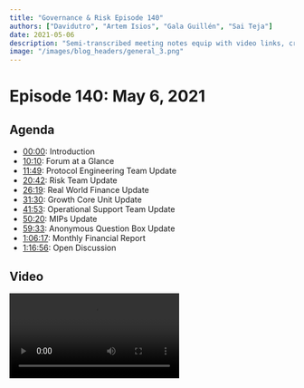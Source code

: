 ```yaml
---
title: "Governance & Risk Episode 140"
authors: ["Davidutro", "Artem Isios", "Gala Guillén", "Sai Teja"]
date: 2021-05-06
description: "Semi-transcribed meeting notes equip with video links, crosslinks, and more. Welcome to MakeDAO scientific Governance and Risk meeting #139 taking place on Thursday, April 29th at 17:00 UTC."
image: "/images/blog_headers/general_3.png"
---
```


# Episode 140: May 6, 2021

## Agenda

- [00:00](https://youtu.be/fRVEAlrOgXo): Introduction
- [10:10](https://youtu.be/fRVEAlrOgXo?t=610): Forum at a Glance
- [11:49](https://youtu.be/fRVEAlrOgXo?t=709): Protocol Engineering Team Update
- [20:42](https://youtu.be/fRVEAlrOgXo): Risk Team Update
- [26:19](https://youtu.be/fRVEAlrOgXo?t=1579): Real World Finance Update
- [31:30](https://youtu.be/fRVEAlrOgXo?t=1890): Growth Core Unit Update
- [41:53](https://youtu.be/fRVEAlrOgXo?t=2513): Operational Support Team Update
- [50:20](https://youtu.be/fRVEAlrOgXo?t=3020): MIPs Update
- [59:33](https://youtu.be/fRVEAlrOgXo?t=3573): Anonymous Question Box Update
- [1:06:17](https://youtu.be/fRVEAlrOgXo?t=3977): Monthly Financial Report
- [1:16:56](https://youtu.be/fRVEAlrOgXo?t=4616): Open Discussion

## Video

<Video src="https://youtu.be/fRVEAlrOgXo" />

## Introduction

### Agenda and Preamble

#### LongForWisdom

[00:00](https://youtu.be/9mjXKzL0bxU)

- Hello everyone, and welcome to the MakerDAO Scientific Governance and Risk meeting number 140 taking place on Thursday, May 6th at 17:00 UTC. My name is LongForWisdom. I'm the Governance Facilitator for MakerDAO.
- We have our usual agenda to get through this week. We have updates from all the major Core Units, MIPs submission review, and a segment with SebVentures about the MakerDAO monthly financials for April.
- If you want to ask questions or have comments, please do speak up. Everyone here enjoys answering questions.
- We recently set up an [anonymous question box.](https://app.suggestionox.com/r/GovCallQs) So if anybody has questions, feel free to submit them in that box. Hopefully, we'll get a chance to discuss them in the following meetings.

## Weekly Updates

### Governance

#### LongForWisdom

[02:11](https://youtu.be/fRVEAlrOgXo?t=131)

- [Last week's executive vote](https://vote.makerdao.com/executive/liquidations-2-0-activations-oracle-feed-changes?network=mainnet#proposal-detail) has passed. This brought us Liquidations 2.0 on the largest Vault types, including ETH-A, WBTC-A, ETH-B, and ETH-C. It also added a DeFiSaver as an oracle light feed, increasing the number of light feeds and off-boarded one oracle dark feed that we had decided to retire. Overall, that was a big step forward, especially for Liq 2.0. Protocol Engineering will have comments on it later.
- We've got two polls [adding more Vaults to the Liq 2.0 framework](https://vote.makerdao.com/polling/QmPaumGS?network=mainnet#poll-detail), the ERC20 vaults that aren't Uniswap LPs. There's also a poll to [decrease the UNI-V2-DAI-USDCA liquidation ratio](https://vote.makerdao.com/polling/QmUH4LT7?network=mainnet#poll-detail) from 110% to 105%, which also passed. These changes will make it into the executive this week on Friday. They will be joined by the Core Unit Budget Distributions for May. So, therefore, the setup we're falling into is to do the monthly distributions of budgets on the first executive of the month tomorrow. This would involve all the core units except for Protocol Engineering because they already had this part of the monthly cycle.

### Gov Alpha

#### LongForWisdom

[04:06](https://youtu.be/fRVEAlrOgXo?t=246)

- DSpot has pushed a [new version of the MIPs portal](https://mips.makerdao.com/mips/list) to the live production URL. This brings some cool functionality involving advanced filtering and searches options, which can be combined with MIP tags to help construct relative lists of MIPs, whatever list of whatever MIPs you want. As an example, we can list accepted technical MIPs that have not yet been implemented. This can help Protocol Engineering know what's in the queue to work on. We can set up a view that shows all the currently active budgets or proposals and see the latest budget from all the Core Units or active declarations to intent, stuff like that. A huge thanks to DSpot and Pablo for working on that.
- We've also been working with delegates over the last week. We had a meeting, and I've been having some async discussions with community members who might want to be the first delegates. We are figuring out what Gov Alpha needs to produce for the delegates and what the delegates need to produce, attempting to plan a coordinated launch for delegation. More on that as things progress.
- We've also been working on our ongoing budget for the next quarter, which will be in the forum by next Wednesday for the next Governance cycle.
- There have also been other initiatives that we've been pursuing; Eli's spoke to Snapshots about getting set up for KR. Snapshot is a voting system that many other protocols use.
- Eli's also been working on reorganizing the forum again. I know we've just changed it fairly recently, but this is an ongoing process to make it more accessible and functional. It's important that as it grows, we do not let it get out of control.
- Finally, purely on a personal note and because a couple of you mentioned it in the last few meetings, the MKR compensation working group is still meeting regularly. We are planning to have something on the 10th, which is next Monday.

#### Questions

[07:06](https://youtu.be/fRVEAlrOgXo?t=428)

- David: Regarding the compensation working group, there was talk about trying to recruit somebody from the outside to weigh in. Has that person ever been found, and what's the status of the working group members?
  - LongForWisdom: We made efforts to try and find someone external. We spoke to a couple of references that came through. However, the timeline was too tight to really further pursue any of those. We spoke to some of the VCs as well, the larger MKR holders, who are not quite 3rd parties, to get them to provide feedback and input. However, we had conversations with a couple of them, and they were busy. But it's been going fairly well so far.
- Aaron (chat): Is delegation open to anyone? It sounds exclusive based on you having meetings with the first users.
  - LongForWisdom: There'll be a delegation contract factory that anyone can set up and use to set up the delegate contracts. They can do whatever they want; They can speak to MKR holders privately and convince them to delegate. It will always be open for anyone to use that contract and to become a delegate. We're going to try and set it up so there are some public delegates and help delegates get more visibility. We will standardize some stuff like personal statements from the delegates and set up communications channels, and stuff, where the community can talk to them and delegates can talk to each other to clearly communicate and discuss why they're voting the way they're voting. It is going to be entirely opt-in. It's not exclusive in any way. Holders who aren't heavily involved in the community can see some of the potential delegates and get a good idea of who they want to delegate to.

### Forum at a Glance

#### Elihu

[10:10](https://youtu.be/fRVEAlrOgXo?t=610)

[Forum at a Glance - Forum Thread](https://forum.makerdao.com/t/forum-at-a-glance-april-16-22/7609)
If you have the time to read over and vote inactive threads, that would be much appreciated.

#### Three-Point Summary

- DAI slippage is [down](https://maker.blockanalitica.com/slippage/DAI/) to 0.06% on a \$10,000 trade.
- A record 4.4B DAI is currently in circulation.
- Total volume locked in Maker is \$12.3B.

#### Announcements

- As part of its dissolvement, Maker Foundation [has transferred](https://blog.makerdao.com/the-maker-foundation-returns-dev-fund-holdings-to-the-dao/) 84,000 MKR to Governance from the Development Fund.

#### Discussions

- [MakerDAO Key Performance Indicators (KPIs) & Capital Allocation](https://forum.makerdao.com/t/discussion-makerdao-key-performance-indicators-kpis-capital-allocation/7863)
  - @Aes starts a conversation on Key Performance Indicators and how they relate to MakerDAO.
- [Should we have a cooldown period before deciding how to spend the Foundation’s MKR tokens?](https://forum.makerdao.com/t/informal-poll-should-we-have-a-cooldown-period-before-deciding-how-to-spend-the-foundations-mkr-tokens/7805)
  - With Governance coming into possession of a large amount of MKR, @AstronautThis advocates for a cooldown period before deciding what the DAO should use it for.
- [Vault Compensation Plan v3 - A Vault Compensation Support DAO to assure a better MakerDAO Governance](https://forum.makerdao.com/t/vault-compensation-plan-v3-a-vault-compensation-support-dao-to-assure-a-better-makerdao-governance/4456/61)
  - Ongoing - The discussion around Black Thursday and potential compensation of involved parties continues.

#### Signal Requests

- [Increase the DSR](https://forum.makerdao.com/t/signal-request-increase-the-dsr/7703)
  - @mrabino1 is seeking consensus around raising the DSR and the preferred mechanism of doing so.
- [Adjust KNC-A Debt Ceiling](https://forum.makerdao.com/t/signal-request-adjust-knc-a-debt-ceiling/7706/1)
  - @monet-supply is looking to reduce the Debt Ceiling to 0 for the KNC-A Vault type.
- [Parameter Changes Proposal - PPG-OMC-001 - 4 May 2021](https://forum.makerdao.com/t/parameter-changes-proposal-ppg-omc-001-4-may-2021/7835)
  - A new set of proposed parameter changes by the MakerDAO Open Market Committee is up.

### Protocol Engineering Team Update

#### Christopher Mooney

[11:49](https://youtu.be/fRVEAlrOgXo?t=709)

- We have 10 collateral types that we're putting in this week. All the remaining collateral types are, shall we say, standard, typical first-order collateral types; non-LP tokens and non-stablecoins. These are UNI, ZRX, AAVE, BAT, renBTC, LRC, MANA, COMP, KNC, and BAL, which will be done this week. Then, we've been working with the mandated actors and figuring out the proper rollout for the upcoming weeks, which may change the schedule a little bit. All the LP tokens have been scheduled for next week. Also, we're at the block gas limit for what we can do in one of these spells. Risk also wanted more time to think about stablecoins. Thereby, we yanked those stable coins out to contribute to the block gas limit. We also have the LP oracle reviews coming in. We feel confident about that code. We're thinking about flipping next week to be the LP oracle updates for all of the LP tokens. This would give Risk more time to do their assessments on each LP tokens. The following week, we would do all of the LP tokens. The week after that, we would do all of the stablecoins. The only one with liquidations on is USDT. I should mention that the LP token for DAI-USDC would be in the stablecoin batch. I know that's a lot to think through without a diagram, but we're a little up in the air about what we want to deploy. That's four more weeks of Liq 2.0 and LP Oracle updates. We're also doing the other Core Unit Budget Distributions in this upcoming spell.
- Big milestone: Liq 2.0 is released for all ETH and WBTC, our largest collateral types. We are mostly out of the woods on Liq 1.2 risk. In fact, we're in a pretty good situation right now. We've been putting work into the backstop keeper to ensure that people can run it. It doesn't take a lot of people to run it to backstop the protocol. We know of one other keeper group that's up and running. We observed an unknown keeper in the wild using Sushiswap as their backstop, and they were doing the flash lending. So there's quite a bit of coverage from the keeper side, and I think Derek and the JS team will release the Web3 Metamask UI by the end of the day. Through that, anyone will be able to show up with a Metamask wallet. As long as you have some DAI in your wallet, you'll be able to participate in liquidation. It looks like there's a good yield to be had.
- Aside from that, we've got a bunch of big reviews going on right now. We've got the DssVest contract that we've been looking at. There are the delegate voting changes to the voting proxy that we've got out for review. The Sushi joint adapter is out for audits, and we were also spending a lot of time on the Optimism DAI bridge this week.
- Brian McMichael: The DssExec Lib did undergo the update to Liq 2.0. We should be able to start onboarding collaterals directly with Liq 2.0 features out of the box.

#### Questions

[16:48](https://youtu.be/fRVEAlrOgXo?t=1007)

- Matthew Rabinowitz: Are there any other L2 bridges that you guys are looking at right now? ZKSync or others?
  - Chris: Yes, there are. It's mostly Bartek and Chris that have been taking a look at that. We were talking about, I'm forgetting the name of it, begins with an 'A.'
  - Krzystof Kaczor: :hand: (17:05)
  - Chris: Yes. We were talking about that one yesterday.
  - Krzystof Kaczor: It's another layer tool that has native bridges like ZKSync. It has a lot of DAI. It's a generic bridge. When they are launched with a generic message-passing, we can develop some better DAI, more native. But for now, there are no smart contracts on the ZKSync.
  - Matthew Rabinowitz: Not yet. But that's to be launched in the next 60 days. So the question I had was more towards planning of using Optimism and having the equivalent of almost an EBM home for doing something with Maker rather than just transferring DAI around. If ZKSync begins to support EBM or other L2 components, do we plan to have homes in other L2 EBM areas?
  - Chris: The answer is broadly yes. We haven't looked in-depth at other bridges. We're currently looking for anything that's permissionless and allows us to go across. I will say that for Optimism, in addition to just moving DAI across, we actually have the facility to send across governance actions. The pause proxy can send a message across the bridge and then for that message to be executed on the Optimism side. That'll allow us a good playground on Optimism. If we can, we will try and extend that methodology to other more permissionless bridges.
  - Chris: I should also mention to the DAO that hiring is going very well. We've made an offer and had a candidate accept that offer, but they won't start for a little while. However, we're receiving very strong candidates. I want to ensure that all the MKR holders know that voting for the team's budget and incentives has its desired effect. Other teams are having difficulty sourcing talented people to work for them. Nevertheless, we have people coming to us. Congratulations!

### Risk Team Update

#### Primoz Kordez

[20:42](https://youtu.be/fRVEAlrOgXo)

- We are about to publish proposed parameters for Liq 2.0 for some of the UNI LPs. As Chris mentioned, we need to make full implementations after next week. Therefore, we will propose parameters, first for LPs that have a relatively higher debt exposure. Because the auction price could be different this time, we decided to go with the LPs with similar parameters. There are three types of LPs: stablecoin-volatile pair, volatile-volatile pair, and stablecoin-stablecoin pair.
- We’re going to start with stablecoin-volatile UNI pairs because their exposure is the biggest. The idea is to make the auction price flatter because those pairs are about 50% less volatile than the average collateral that Maker holds. We’re also thinking about making the expected duration 60 minutes, instead of the previous 40 minutes. That’s because a flash loan type option settlement is more complex than the UNI LPs. So you need to take extra steps, and we are not sure how many keepers will have this implementation ready from the start. Finally, we may propose a lower auction throughput by limiting the pending auction amount—generally, a bit more conservative auction parameters for UNI LPs.
- We began working on Sushi LP risk evaluations, beginning with pairs with the highest pool liquidity and APY. These are mostly stablecoin-ETH pairs, such as DAI-ETH, USDC-ETH, but could also include renBTC-ETH because their pool is the biggest. We should have these evaluations ready next week.
- The Parameter Proposal Group released a [new proposal](https://forum.makerdao.com/t/parameter-changes-proposal-ppg-omc-001-4-may-2021/7835) for May. This month's changes are light: we try to make the users unwind their positions in stablecoin Vaults. Similarly, we proposed the KNC token, which is being migrated to a new version. Finally, we [lowered the ETH-C stability fee](https://vote.makerdao.com/executive/604b99a217a042001ae0b051?network=mainnet#proposal-detail) to incentivize higher usage on a safer ETH vault.
- Next week, we are aiming to release some interesting models. They will still be in beta. The idea is to deploy our risk calculations to a web app. The community will check the latest risk premiums based on the state of the world, on the liquidity, input metrics, etc. It’ll be for every collateral that Maker holds. Potentially, we’ll deploy a version where the users will tweak the inputs and simulate outputs.
- Lastly, there’s a deadline for the quarterly adjustment next week. We have new members in our team who replaced people that couldn’t devote much time. Together, we are specifically dedicated to building this risk web app. We contacted community members who do awesome work with various Maker data analytics. Some tools are risk-related, and we decided to allocate a part of our grant budget to have them compensated for that.
- LongForWisdom: Thanks, Primoz. The Risk roadmap you mentioned sounds pretty cool.
- Primoz Kordez: Yes, all the links we share in Google Sheets are not user-friendly. It’s still in beta, but hopefully, it’ll be interesting to see and play with.

### Real-World Finance Team Update

#### Sebastien Derivaux

[26:19](https://youtu.be/fRVEAlrOgXo?t=1579)

- I've just published the monthly reports [of the Core Unit](https://forum.makerdao.com/t/real-world-finance-core-unit-report-2021-04/7798) and the [financial reports](https://finance.makerdao.network/) discussed later in this call and [the RWA report.](https://forum.makerdao.com/t/real-world-assets-report-2021-04/7850/4)
- We will create a [RWA committee](https://forum.makerdao.com/t/parameter-proposal-group-makerdao-rwa-committee/7893) that would be a layer between the RWF Team that provides risk assessments and provides some RWA reports and Governance that may want to have something more actionable than only risk assessments. We will publish some risk assessments next week. They are all more than 20 pages. It's a good idea to have a committee decide what is a good asset and modify the DC or stability fees. Interest rates in the real world are not permanently fixed. It would be great to avoid having too much of a burden on MKR or Governance and delegate some stuff to a committee. Obviously, the RWF Team will be part of it but won't have any say.
- On the legal side, we worked on documentation to help Arnold & Porter, LLP, to be up to date with Maker. Next week, we are focusing on getting four Centrifuge assets to be ready for onboarding at the end of the month. We will have the risk assessment for all of them published next week. These are ConsoleFreight, which already has a risk assessment. Moss Carbon Credit; the risk assessment is almost done. Fortunafi, which is a revenue base of finance. And People's Company, which is farmland. The idea is to have a big batch, and Governance will decide which will be onboarded.
- Last item: [Matthew published a lot of documentation](https://forum.makerdao.com/u/mrabino1/activity) on the trust model on the forum last week. Please, review those documents.

#### Questions

[29:24](https://youtu.be/fRVEAlrOgXo?t=1764)

- LongForWisdom: The committee you mentioned; Would that work in the same way as the open market committee parameter proposal group currently for crypto assets?
  - Sébastien Derivaux: Yes. We saw that the Maker open market committee solved many issues. Last December, we spent a lot of time on the forum arguing on the DC and stability fees and all that stuff. Now it's been quiet on that front. We can focus on other stuff. That's the whole of the RWA committee, but maybe more on reading the risk assessment and making strategies for expressing an opinion. It's difficult for the RWF Team to say this 'asset is not good,' 'you shouldn't invest,' or 'this one is super good.' It's always balanced and difficult. That's why we need a community of diverse people to speak as a group on whether an asset is good to invest in because it's too much work for each MKR holder to digest all the reports.
  - LongForWisdom: Yeah. That makes a lot of sense.

### Growth Core Unit Update

#### Nadia Alvarez

[31:30](https://youtu.be/fRVEAlrOgXo?t=1890)

[Growth CU Weekly Update](https://forum.makerdao.com/t/growth-cu-weekly-update-april-29-may-6/7885)

- This week, we are reorganizing the group and exploring new opportunities in other geographies. We want to focus on Africa, more exactly Nigeria. We began to work with Binance's peer-to-peer network to expand Dai as a savings currency in Nigeria. It's an interesting country for us because there are no other available stable coins. People in Nigeria need a different currency than the one they currently have. We are also talking with other crypto companies looking for alternatives to manage the on and offramp of crypto after the ban they had suffered. We are giving them options from things that we personally learned. In some Latin American countries, the same happened, and we have experience with that.
- We are also talking with various funds. Many funds want to open a Vault, but they want changes in the risk parameters. They want to open these big Vaults and mint a lot of Dai, but they prefer the terms. I don't know if we have spoken about this in the past. Are we interested in special and customed-made Vaults for these huge funds that would open a billion Dai Vault but with specific parameters?
- In Latin America, we are finding many partners who are exploring other sidechains or L2 solutions due to gas fees. However, these last few weeks, the gas fees have been exceptionally low. These potential partners are exploring Binance, SmartChain, Polygon, and RSK because they are in Latin America. I support what Matt mentioned: we have to begin looking toward other chains. When we were in the Foundation, we worked with many different chains, and we helped create the bridge. For example, RSK and Clayton are examples of those networks. We should be more focused on that. It's a huge opportunity, and we need to be more proactive. Besides having Dai on Binance and SmartChain, we should start thinking if we could do something else.
- Finally, Jen closed the integration with BitPay. This is huge. Dai will be used to pay via BitPay, and it will also be used as a settlement currency.
  - Jen Senhaji: I can elaborate on the BitPay deal. This is exciting for us. It's been a long time in the making. What that immediately provides to Dai is access to all of the merchants on BitPay's network, such as Microsoft, Twitch, American Red Cross, Newegg, and even private jets. The CMO of one of these jet companies told me that they're one of the higher volume merchants as of late. Many people who are doing well in this full cycle are riding around more often in private jets. If anybody wants to book a jet with their Dai, they may do so through BitPay. They also have a gift card network within their app with many major brands where you can easily make purchases using Dai. They do settlements in cryptocurrency within over 200 countries. They also have a service where you can do invoicing. Even if you are not a merchant, setting up an account with BitPay and doing payroll or other types of cross-border payment through their dashboard is possible with Dai. They recently launched a Visa debit card that allows you to make purchases with any of the cryptos they support, including Dai. This allows us to work more closely with some of these big merchants, like Twitch. Think about cool co-promotion opportunities as we figure out what we want to do from a marketing standpoint in the next months. We are excited and look forward to using some of these services as a Dai holder.
- Nadia: Concerning admin stuff, we are looking for someone in Europe to join our team. If you know anybody interested in being part of the team, send me a message. We are also incorporating our company. that is a very important part of what we do. We usually have to sign agreements with partners, and we need a legal entity to back up those agreements. I hope that by the end of the month we have everything set up. We are also reorganizing our CRM. This week has been great because we spoke with the RWA Core Unit and the Content Core Unit. We are trying to include them in our process and into our CRM to understand what other teams are doing and collaborate between Core Units.

#### Questions

[40:40](https://youtu.be/fRVEAlrOgXo?t=2441)

- Jerry G (chat): Would these large interested parties be using specific types of collateral or collaterals that vaults already exist for?
  - Nadia: They are interested in collaterals that are already onboarded. However, they ask for different risk parameters. If they want to open a billion-dollar Vault, that's something to think about.

### Operational Support Update

#### Amy Jung

[41:53](https://youtu.be/fRVEAlrOgXo?t=2513)

- The [Know Your MIP on Direct Deposit Module](https://www.youtube.com/watch?v=MpOR479UVpU) is up. There are no new Know Your MIPs or Collateral Onboarding calls coming up.
- We’re slowing down in terms of the number of new proposals for core units that are coming in. We're thinking of it in terms of waves. The first wave was Risk, Governance, and RWF, and those are complete. They’re growing, received budgets, and we have all the updates. We’ve just completed wave two, which is a total of seven core units. Then, finally, we’re coming into wave three, a formal submission of two core units, with one still in RFC.
- Regarding core units, a few interesting questions came up. One of them is around different principles. Some core units have their vision of what Maker should do or where they should go. At the same time, another core unit will not be in conflict but will have different principles or different ways to get there. It’s interesting to watch these things being resolved. The question is if they’re not resolved, is it something we should keep an eye on, or let it resolve itself? As long as we have the same end goal, it gets resolved on its own, but we want to keep an eye on that.
- Another question concerns considering standardizing and striving for consistency. When we were at wave one, Matt asked when we would go through something like compensation that the holders wouldn’t have to go through each of these different variations. Now that we’ve gone through the third wave, we’re asking similar questions. We’ve been trying to figure that out, notably around budget reporting. There’s no one way to do the budgets, and different teams have done them differently. So the question for us is whether we should continue developing a better model for consistency.
- Are we allowing core units to nurture their treasury with the budget they requested? What might be the conflicts? Nobody has said they were going to do that, but we might have a case like that.
- A smaller question came up from talking to individuals. We have many core units which bring domain expertise with strong strategies; we expect core units to be super polished. At the same time, there hasn’t been much room for those still in development. When getting hired by a regular company, is there an expectation in what to do right away? Are you rather joining a smaller group which is the strategic side of the larger group? The expectations there are a bit different. As smaller groups appear in Maker, more people ask about contributing in leaner aspects that don’t fit into the existing core units. The question is, how should we make way for that?
- We have weekly office hours now with Governance, Protocol Engineering, Content Production, and Growth. They’re informal and not recorded; feel free to drop by and ask questions.
- LongForWisdom: Great, thank you, Amy. I’ll echo that office hour are a good habit for core units to get into. I’m hoping all the core units will find time for that in the future. Also, it will be valuable to keep channels of communications between core unit members and the Governance open.

### MIPs Update

#### Charles St. Louis

[50:20](https://youtu.be/fRVEAlrOgXo?t=3020)

![](https://i.imgur.com/fEDoQWu.png)

![](https://i.imgur.com/ymeqrNl.png)

![](https://i.imgur.com/2y3HH3X.png)

![](https://i.imgur.com/8VppBit.png)

### Submission Review

#### LongForWisdom

[56:13](https://youtu.be/fRVEAlrOgXo?t=3373)

- All those listed proposals will move to inclusion polls next Monday. We will bundle the Core Units proposals into their each poll. Some community members have strong feelings about a few of the proposals coming through this month. If you haven't noticed this, check out the [forum threads](https://forum.makerdao.com/tag/core-unit) for these proposals. If you are concerned, start raising awareness.

### Anonymous Question Box Discussion

#### Payton Rose

[59:33](https://youtu.be/fRVEAlrOgXo?t=3573)

- We have one suggestion from the [Anonymous Question Box](https://app.suggestionox.com/r/GovCallQs). The suggestion was titled "Cut down the Core Units presenting during the G&R call." I'll go ahead and read it out: "Since this is a Governance & Risk call, please only allow Governance actors, Smart Contracts team, Risk, MIP editors, and Oracle's teams to perform their presentation to the community on Thursdays. Core Units like RWAs, Operational Support, and Growth can meet every other Friday, titled RWAs, OS, and Growth bi-weekly call. Thus, the community will get more out of discussions pertaining only to Governance & Risk".
- We spoke about that during our last meeting, but I'm happy to entertain some discussion here. The only other suggestion was asking for six million dollars, so we don't need to go into that, haha.
- LongForWisdom: Yes. We've been thinking about this as well as it's been mentioned before. I'm worried that with multiple meetings, it's difficult to draw the line between cutting people off from the Thursday meeting and pushing them to the auxiliary meeting. The justification that this is just Governance & Risk seems flimsy considering that the suggestion included Smart Contracts and Oracles. If you will include Smart Contracts and Oracles, why not RWF? that can have risk issues, right? I'm skeptical about drawing a line and saying, "these people should be in the meeting, and others shouldn't." I'm open if anybody has feedback.
  - David Utrobin: I like this call for a weekly town hall for all the Core Units. Yes, it's Governance & Risk, but part of Governance is to have a weekly update and place where you can de-silo information sharing. So having all the Core Units have a voice on a single call every week is an important backbone that we should preserve at MakerDAO.
  - Brian McMichael: If we put another meeting on the calendar, that's another hour a week that the rest of us will break off and not be writing code. Maybe the solution could be to change the name of the meeting, if that is the problem, to the Weekly Town Hall. It is nice to have this one meeting to get the whole cake of what's going on. Even in the Protocol Engineering team, we are in the middle of the system. Still, we don't keep track of everything that is going on because we are heads down.
  - David Utrobin: If people are interested in more in-depth information about specific Core Units or things like Risk, Governance decisions, engineering details, and problems, there should be the Office Hours Call. Also, teams should be proactive about documentation and sharing certain things that would be interesting to stakeholders. The point being, supplemental calls are good.
  - Sharpie: I don't know if this needs to be done once a week. Maybe every two weeks is fine enough, and having a 5-minute sum-up of what we've been doing, what we are doing in the next week, and what we are focusing on. It doesn't need to take long. Chris is doing it for Smart Contracts; it's exactly the right amount of information. I don't like the idea of having an update on Governance and Risk. There are so many parts relevant to what we are achieving or trying to achieve. Maybe the title of the meeting is wrong. If we had a second meeting, then I would go to the second meeting. If it takes 17 minutes, it's good information for me.
  - Matthew Robinowitz: Sharpie's opinion mixed with a combination of office hours within the specific domains provides a great opportunity for people to ask questions. Within a year, we will find ourselves with ten times the content but still need a way to break it up. Those office hours are going to be essential, in my view, but this summary package is a great way to deliver the content in an hour and a half.
  - LongForWisdom: I'm hearing a lot of positive sentiments. Sometimes is easier to share positive sentiments than negative ones. If anybody thinks otherwise, please feel free to get in touch with me. Several people have suggested changing the name of the call., which is something we can look into.

## Other Presentations and Updates

### Monthly Financial Report

#### Sebastien Derivaux

[1:06:17](https://youtu.be/fRVEAlrOgXo?t=3977)

- As a reminder, you can always find all of the financial information on [finance.makerdao.network](finance.makerdao.network).

![Monthly Results](https://i.imgur.com/wcCG4pY.png)

![Monthly Results II](https://i.imgur.com/gjD4kIN.png)

![Lending Business](https://i.imgur.com/29fG2PV.png)

- The average yield is lower than March because the mix between all the Vaults facilities changed significantly. Two months ago, we decreased the stability fees on some smaller Vaults, and now there is usage on those. We are still highly dependent on ETH. This chart only has ETH-A, but we also have ETH-B and ETH-C. Most of the income is still coming from ETH, and the rest is diversified.
- On the loan side, we crossed the two billion mark.

![Trading Business](https://i.imgur.com/Cok4hRo.png)

- For the first time last month, someone was converting DAI to USDC. We have some outflows on the PSM (the red lines). Soon after, there was a lot of DAI demand again, and the PSM grew again. We are not making as much money on the outflows because the fees are four business points, while on the inflow, the fees are ten business points. It's too early to tell if Uniswap V3 will change something or not. Nonetheless, it's still a good amount of money, 150,000 Dai. The inventory of stablecoins is up to one billion due to the significant increase in PAX. We have 100 million PAX tokens, but that was the main Vault user, and the PAX Vaults are not generating any fees. That's why the Maker open market committee will make the proposal to decrease the DC of PAX.

![Liquidation Business](https://i.imgur.com/n1LFWdt.png)

![Balance Sheet Assets](https://i.imgur.com/6jm9yCl.png)

- At the end of last month, we were close to 4 million. We are above, and we have 27 liquidity reserves, which gives you the amount of stable coin we have to sustain a decreased demand of DAI. If 27% of DAI want to change from DAI to USDC, PAX, or whatever, the price of DAI will remain the same.

![Stablecoins/Dai position](https://i.imgur.com/CPpDWSn.png)

- There was growth in all stablecoins and mainly in BUSD. BUSD is continuing to win market share over USDT because Binance is the first exchange, and there was a lot of USDT on Binance. So now it's going to BUSD. USDC and DAI remain constant more or less. We are at 11% since September of last year. In February, we were at 17%, but it was mainly due to a big transaction. So we stayed flat on the market share, which is maybe something we need to improve going forward. At the same time, we have a huge liquidity pool of stablecoins.

![Risk](https://i.imgur.com/vrm07lF.png)

![MKR Valuation](https://i.imgur.com/GAKhpiO.png)

- This is half the bad news: The recurring earning yield was down from last month. It is not because we are making less money. On the contrary, we are making more money than last month, but as the MKR price increased by 100%, it is no good for the recurring earnings yield, which is annualized.

![Focus 1: RWA](https://i.imgur.com/8iZB1YJ.png)

![Focus 2: Liquidity Pool](https://i.imgur.com/EpnXj2f.png)

#### Open Discussion

[1:16:56](https://youtu.be/fRVEAlrOgXo?t=4616)

- LongForWisdom: Regarding the on-chain transfer of stablecoins, is that ETH or other chains as well?
  - Sébastien Derivaux: It's only ETH. There is a lot of value to get from analyzing the transactions because it's difficult to clearly understand what is happening. For instance, we can track the balance of DAI, USDC, and all the stablecoins at each exchange. Tracking some exchanges in specific markets is obvious. For example, Binance is worldwide, but some exchanges are mainly in Asia and others in Latin America. Finally, we can track where DAI is getting more traction, but it is a lot of work.
- LongForWisdom: It makes more sense to focus on specific protocols, such as all of the stablecoins used in Uniswap for trades. Would it be worth comparing the Uniswap trade volume on DAI versus USDC?
  - Sébastien Derivaux: Yes, and following to IUSD and LUSD liquidity protocol. Suppose you have a lot of DAI in Compound but expect that Uniswap V3 will destroy Compound or only destroy Uniswap V2 by being more capital efficient. In that case, you can predict that the DAI demand will decrease significantly. We have a lot of DAI on Compound and Uniswap V2. which can be important for the protocol. If we have 1 billion DAI used in Uniswap V2 and Compound, which I think is the case, all the transfers are going through Uniswap V3. If this capital is no longer needed and people stop farming, they may repay the loan. Thereby, DAI demand will decrease, and we will make fewer fees. One billion, when you have only three million of loan on standing, is a lot. That can be an issue, but I don't know yet. I'm not planning time this month to work on that subject.
- Will Remor: I've seen reports done by some of the analytics team on predicting future evaluations from many cache files accumulating from all the stablecoins. They performed some backtesting on previous moments in the market when cache files had accumulated. But, still, it was the outflow of that accumulation into actual evaluations of different protocols. We found it may be something that we should keep an eye on for the amount of liquidity coming into the system.
  - Sébastien Derivaux: Yes, it makes sense.
  - Will Remor: We want to potentially keep track of what is going on in finance matching because there's a lot of projects. We should publish once every week for products to promote some hype to bring in users. There's been some virtualization, especially in the DEX market.
  - Sébastien Derivaux: Yes, that's true. However, I have decided that the Binance chain doesn't exist, so...
  - Will Remor: Many people, like me, ignored it for a long time, and then people from my family who weren't involved in crypto begin telling me, "Hey, I'm doing such and such on Binance," which shocked me.
  - Sébastien Derivaux: Yes, I had the same experience. We should focus more energy to look into what Binance is doing.
  - Will Remor: Binance is taking the place of EOS in the Ethereum community since a few years ago. A lot of water under the bridge has passed since then, and now Binance is doing the same thing.
- LongForWisdom: Please, remember the Anonymous Question Box. Also, feel free to leave a comment on [YouTube](https://www.youtube.com/c/MakerDAO/videos), and we’ll get to it in the next meeting.
- Christopher Mooney: I spent most of this call having a heart attack because the total value locked on DeFi pulse dropped, but I think I figured out the bug in their script. Everything is fine. [DAI Stats](https://daistats.com/) is getting the correct numbers.

## Common Abbreviated Terms

`CR`: Collateralization Ratio

`DC`: Debt Ceiling

`ES`: Emergency Shutdown

`SF`: Stability Fee

`DSR`: Dai Savings Rate

`MIP`: Maker Improvement Proposal

`OSM`: Oracle Security Module

`LR`: Liquidation Ratio

`RWA`: Real-World Asset

`RWF`: Real-World Finance

`SC`: Smart Contracts

`Liq`: Liquidations

## Credits

- Artem Gordon produced this summary.
- David Utrobin produced this summary.
- Gala Guillén produced this summary.
- Jose Ferrari produced this summary.
- Sonya Olechnowicz produced this summary.
- Everyone who spoke and presented on the call, listed in the headers.
